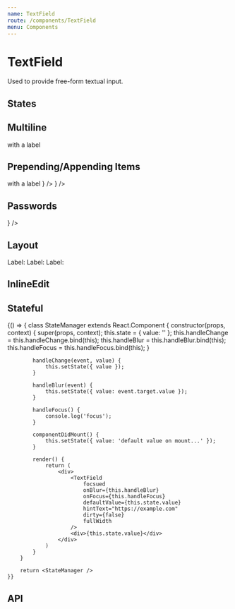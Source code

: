 ```yaml
---
name: TextField
route: /components/TextField
menu: Components
---
```



# TextField

Used to provide free-form textual input.

## States

<Playground>
  <SpacedGroup direction="vertical">
    <TextField hintText="Default" stretch />
    <TextField hintText="Dirty" dirty stretch />
    <TextField hintText="Disabled" disabled stretch />
    <TextField hintText="Focused" stretch focused />
    <TextField hintText="Error" error="invalid value" stretch />
    <TextField hintText="Multiline" multiline stretch />
  </SpacedGroup>
</Playground>

## Multiline

<Playground>
  <SpacedGroup direction="vertical">
    <TextField hintText="Default" multiline />
    <TextField hintText="Disabled" multiline disabled />
    <TextField hintText="Dirty" multiline dirty />
    <TextField hintText="Error" multiline error="Error" />
    <TextField hintText="Prepend Icon" multiline prependIcon="item" />
    <FormField>
      <Label>with a label</Label>
      <TextField multiline stretch />
    </FormField>
  </SpacedGroup>
</Playground>

## Prepending/Appending Items

<Playground>
  <SpacedGroup direction="vertical">
    <TextField prependIcon="item" />
    <FormField>
      <Label>with a label</Label>
      <TextField prependIcon="item" stretch />
    </FormField>
    <TextField fullWidth prependIcon="item" />
    <TextField fullWidth prependIcon={<HomeIcon />} />
    <TextField fullWidth prependIcon="item" multiline />
    <TextField fullWidth appendIcon="item" />
    <TextField fullWidth appendIcon={<HomeIcon />} />
    <TextField fullWidth password />
  </SpacedGroup>
</Playground>

## Passwords

<Playground>
  <SpacedGroup direction="vertical">
    <TextField fullWidth password appendIcon={<HomeIcon />} />
    <TextField fullWidth password />
  </SpacedGroup>
</Playground>

## Layout

<Playground>
  <SpacedGroup direction="vertical">
    <FormField>
      <Label>Label:</Label>
      <TextField hintText="default" />
    </FormField>
    <FormField>
      <Label>Label:</Label>
      <TextField hintText="fullWidth" fullWidth />
    </FormField>
    <FormField>
      <Label>Label:</Label>
      <TextField hintText="stretch" stretch />
    </FormField>
  </SpacedGroup>
</Playground>

## InlineEdit

<Playground>
  <SpacedGroup direction="vertical">
    <TextField hintText="Default" inlineEdit />
    <TextField hintText="Disabled" inlineEdit disabled />
    <TextField hintText="Dirty" inlineEdit dirty />
    <TextField
      hintText="Error"
      inlineEdit
      error="You really screwed the pooch"
    />
    <TextField hintText="Loading" inlineEdit loading />
    <TextField hintText="Success" inlineEdit success />
  </SpacedGroup>
</Playground>

## Stateful

<Playground>
	{() => {
		class StateManager extends React.Component {
			constructor(props, context) {
				super(props, context);
				this.state = { value: '' };
				this.handleChange = this.handleChange.bind(this);
				this.handleBlur = this.handleBlur.bind(this);
				this.handleFocus = this.handleFocus.bind(this);
			}

    		handleChange(event, value) {
    			this.setState({ value });
    		}

    		handleBlur(event) {
    			this.setState({ value: event.target.value });
    		}

    		handleFocus() {
    			console.log('focus');
    		}

    		componentDidMount() {
    			this.setState({ value: 'default value on mount...' });
    		}

    		render() {
    			return (
    				<div>
    					<TextField
    						focsued
    						onBlur={this.handleBlur}
    						onFocus={this.handleFocus}
    						defaultValue={this.state.value}
    						hintText="https://example.com"
    						dirty={false}
    						fullWidth
    					/>
    					<div>{this.state.value}</div>
    				</div>
    			)
    		}
    	}

    	return <StateManager />
    }}

</Playground>

## API

<PropsTable of={TextField} />
